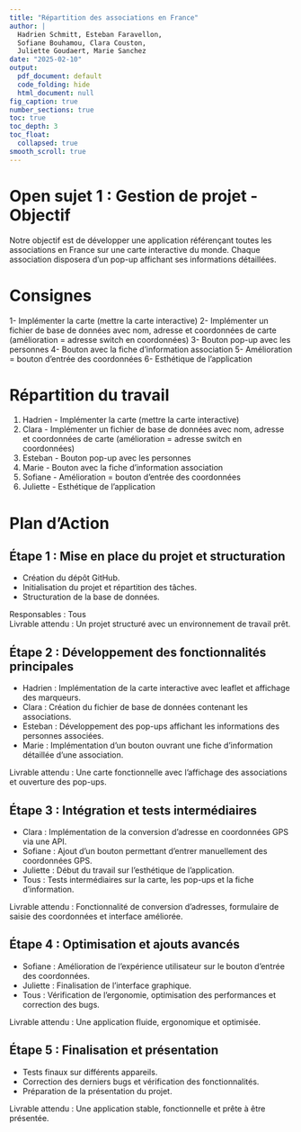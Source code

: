 ```yaml
---
title: "Répartition des associations en France"
author: |
  Hadrien Schmitt, Esteban Faravellon,  
  Sofiane Bouhamou, Clara Couston,  
  Juliette Goudaert, Marie Sanchez
date: "2025-02-10"
output:
  pdf_document: default
  code_folding: hide
  html_document: null
fig_caption: true
number_sections: true
toc: true
toc_depth: 3
toc_float:
  collapsed: true
smooth_scroll: true 
---
```


# Open sujet 1 : Gestion de projet - Objectif

Notre objectif est de développer une application référençant toutes les associations en France sur une carte interactive du monde. Chaque association disposera d'un pop-up affichant ses informations détaillées.

# Consignes

1- Implémenter la carte (mettre la carte interactive)
2- Implémenter un fichier de base de données avec nom, adresse et coordonnées de carte (amélioration = adresse switch en coordonnées)
3- Bouton pop-up avec les personnes
4- Bouton avec la fiche d'information association
5- Amélioration = bouton d'entrée des coordonnées
6- Esthétique de l'application

# Répartition du travail

1) Hadrien - Implémenter la carte (mettre la carte interactive)
2) Clara - Implémenter un fichier de base de données avec nom, adresse et coordonnées de carte (amélioration = adresse switch en coordonnées)
3) Esteban - Bouton pop-up avec les personnes
4) Marie - Bouton avec la fiche d'information association
5) Sofiane - Amélioration = bouton d'entrée des coordonnées
6) Juliette - Esthétique de l'application

# Plan d'Action

## Étape 1 : Mise en place du projet et structuration
- Création du dépôt GitHub.
- Initialisation du projet et répartition des tâches.
- Structuration de la base de données.

Responsables : Tous  
Livrable attendu : Un projet structuré avec un environnement de travail prêt.

## Étape 2 : Développement des fonctionnalités principales
- Hadrien : Implémentation de la carte interactive avec leaflet et affichage des marqueurs.
- Clara : Création du fichier de base de données contenant les associations.
- Esteban : Développement des pop-ups affichant les informations des personnes associées.
- Marie : Implémentation d’un bouton ouvrant une fiche d’information détaillée d’une association.

Livrable attendu : Une carte fonctionnelle avec l’affichage des associations et ouverture des pop-ups.

## Étape 3 : Intégration et tests intermédiaires
- Clara : Implémentation de la conversion d’adresse en coordonnées GPS via une API.
- Sofiane : Ajout d’un bouton permettant d’entrer manuellement des coordonnées GPS.
- Juliette : Début du travail sur l’esthétique de l’application.
- Tous : Tests intermédiaires sur la carte, les pop-ups et la fiche d’information.

Livrable attendu : Fonctionnalité de conversion d’adresses, formulaire de saisie des coordonnées et interface améliorée.

## Étape 4 : Optimisation et ajouts avancés
- Sofiane : Amélioration de l’expérience utilisateur sur le bouton d’entrée des coordonnées.
- Juliette : Finalisation de l’interface graphique.
- Tous : Vérification de l’ergonomie, optimisation des performances et correction des bugs.

Livrable attendu : Une application fluide, ergonomique et optimisée.

## Étape 5 : Finalisation et présentation
- Tests finaux sur différents appareils.
- Correction des derniers bugs et vérification des fonctionnalités.
- Préparation de la présentation du projet.

Livrable attendu : Une application stable, fonctionnelle et prête à être présentée.
